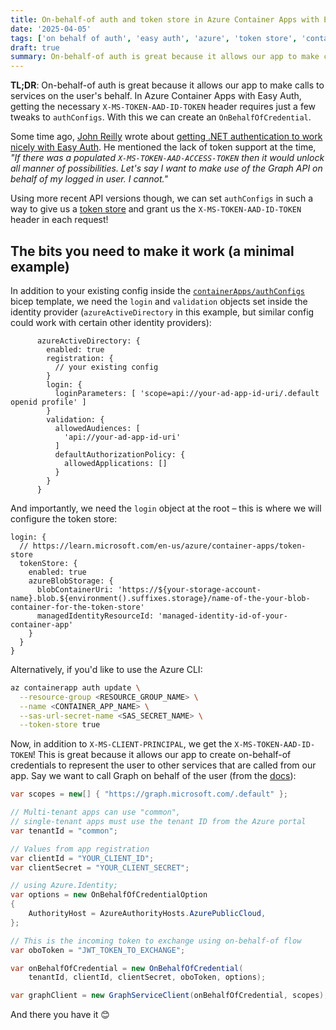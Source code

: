 ```yaml
---
title: On-behalf-of auth and token store in Azure Container Apps with Easy Auth
date: '2025-04-05'
tags: ['on behalf of auth', 'easy auth', 'azure', 'token store', 'container apps', 'asp.net', '.net', obo auth]
draft: true
summary: On-behalf-of auth is great because it allows our app to make calls to services on the user's behalf. Implementing it in Azure Container Apps Easy Auth requires just a few tweaks to `authConfigs`
---
```


**TL;DR**: On-behalf-of auth is great because it allows our app to make calls to services on the user's behalf. In Azure Container Apps with Easy Auth, getting the necessary `X-MS-TOKEN-AAD-ID-TOKEN` header requires just a few tweaks to `authConfigs`. With this we can create an `OnBehalfOfCredential`.

Some time ago, [John Reilly](https://johnnyreilly.com/) wrote about [getting .NET authentication to work nicely with Easy Auth](https://johnnyreilly.com/azure-container-apps-easy-auth-and-dotnet-authentication). He mentioned the lack of token support at the time, _"If there was a populated `X-MS-TOKEN-AAD-ACCESS-TOKEN` then it would unlock all manner of possibilities. Let's say I want to make use of the Graph API on behalf of my logged in user. I cannot."_ 

Using more recent API versions though, we can set `authConfigs` in such a way to give us a [token store](https://learn.microsoft.com/en-us/azure/container-apps/token-store) and grant us the `X-MS-TOKEN-AAD-ID-TOKEN` header in each request!

## The bits you need to make it work (a minimal example)

In addition to your existing config inside the [`containerApps/authConfigs`](https://learn.microsoft.com/en-us/azure/templates/microsoft.app/containerapps/authconfigs?pivots=deployment-language-bicep) bicep template, we need the `login` and `validation` objects set inside the identity provider (`azureActiveDirectory` in this example, but similar config could work with certain other identity providers):

```bicep
      azureActiveDirectory: {
        enabled: true
        registration: {
          // your existing config
        }
        login: {
          loginParameters: [ 'scope=api://your-ad-app-id-uri/.default openid profile' ]
        }
        validation: {
          allowedAudiences: [
            'api://your-ad-app-id-uri'
          ]
          defaultAuthorizationPolicy: {
            allowedApplications: []
          }
        }
      }
```

 And importantly, we need the `login` object at the root – this is where we will configure the token store:

```bicep
login: {
  // https://learn.microsoft.com/en-us/azure/container-apps/token-store
  tokenStore: {
    enabled: true
    azureBlobStorage: {
      blobContainerUri: 'https://${your-storage-account-name}.blob.${environment().suffixes.storage}/name-of-the-your-blob-container-for-the-token-store'
      managedIdentityResourceId: 'managed-identity-id-of-your-container-app'
    }
  }
}
```

Alternatively, if you'd like to use the Azure CLI:

```bash
az containerapp auth update \
  --resource-group <RESOURCE_GROUP_NAME> \
  --name <CONTAINER_APP_NAME> \
  --sas-url-secret-name <SAS_SECRET_NAME> \
  --token-store true
```

Now, in addition to `X-MS-CLIENT-PRINCIPAL`, we get the `X-MS-TOKEN-AAD-ID-TOKEN`! This is great because it allows our app to create on-behalf-of credentials to represent the user to other services that are called from our app. Say we want to call Graph on behalf of the user (from the [docs](https://learn.microsoft.com/en-us/graph/sdks/choose-authentication-providers?tabs=csharp#on-behalf-of-provider)):

```csharp
var scopes = new[] { "https://graph.microsoft.com/.default" };

// Multi-tenant apps can use "common",
// single-tenant apps must use the tenant ID from the Azure portal
var tenantId = "common";

// Values from app registration
var clientId = "YOUR_CLIENT_ID";
var clientSecret = "YOUR_CLIENT_SECRET";

// using Azure.Identity;
var options = new OnBehalfOfCredentialOption
{
    AuthorityHost = AzureAuthorityHosts.AzurePublicCloud,
};

// This is the incoming token to exchange using on-behalf-of flow
var oboToken = "JWT_TOKEN_TO_EXCHANGE";

var onBehalfOfCredential = new OnBehalfOfCredential(
    tenantId, clientId, clientSecret, oboToken, options);

var graphClient = new GraphServiceClient(onBehalfOfCredential, scopes);
```

And there you have it 😊